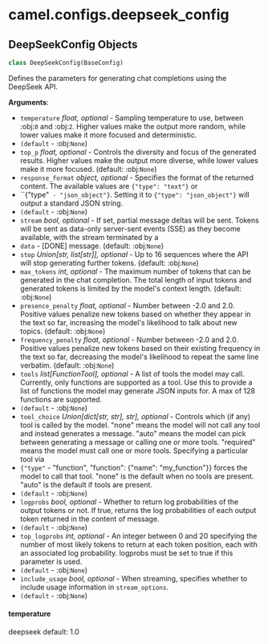 <a id="camel.configs.deepseek_config"></a>

# camel.configs.deepseek\_config

<a id="camel.configs.deepseek_config.DeepSeekConfig"></a>

## DeepSeekConfig Objects

```python
class DeepSeekConfig(BaseConfig)
```

Defines the parameters for generating chat completions using the
DeepSeek API.

**Arguments**:

- `temperature` _float, optional_ - Sampling temperature to use, between
  :obj:`0` and :obj:`2`. Higher values make the output more random,
  while lower values make it more focused and deterministic.
- `(default` - :obj:`None`)
- `top_p` _float, optional_ - Controls the diversity and focus of the
  generated results. Higher values make the output more diverse,
  while lower values make it more focused. (default: :obj:`None`)
- `response_format` _object, optional_ - Specifies the format of the
  returned content. The available values are `{"type": "text"}` or
- ``{"type"` - "json_object"}`. Setting it to `{"type": "json_object"}`
  will output a standard JSON string.
- `(default` - :obj:`None`)
- `stream` _bool, optional_ - If set, partial message deltas will be sent.
  Tokens will be sent as data-only server-sent events (SSE) as
  they become available, with the stream terminated by a
- `data` - [DONE] message. (default: :obj:`None`)
- `stop` _Union[str, list[str]], optional_ - Up to 16 sequences where
  the API will stop generating further tokens. (default: :obj:`None`)
- `max_tokens` _int, optional_ - The maximum number of tokens that can
  be generated in the chat completion. The total length of input
  tokens and generated tokens is limited by the model's context
  length. (default: :obj:`None`)
- `presence_penalty` _float, optional_ - Number between -2.0 and 2.0.
  Positive values penalize new tokens based on whether they
  appear in the text so far, increasing the model's likelihood
  to talk about new topics. (default: :obj:`None`)
- `frequency_penalty` _float, optional_ - Number between -2.0 and 2.0.
  Positive values penalize new tokens based on their existing
  frequency in the text so far, decreasing the model's likelihood
  to repeat the same line verbatim. (default: :obj:`None`)
- `tools` _list[FunctionTool], optional_ - A list of tools the model may
  call. Currently, only functions are supported as a tool. Use
  this to provide a list of functions the model may generate JSON
  inputs for. A max of 128 functions are supported.
- `(default` - :obj:`None`)
- `tool_choice` _Union[dict[str, str], str], optional_ - Controls which
  (if any) tool is called by the model. "none" means the model
  will not call any tool and instead generates a message. "auto"
  means the model can pick between generating a message or calling
  one or more tools. "required" means the model must call one or
  more tools. Specifying a particular tool via
- `{"type"` - "function", "function": {"name": "my_function"}} forces
  the model to call that tool. "none" is the default when no tools
  are present. "auto" is the default if tools are present.
- `(default` - :obj:`None`)
- `logprobs` _bool, optional_ - Whether to return log probabilities of
  the output tokens or not. If true, returns the log probabilities
  of each output token returned in the content of message.
- `(default` - :obj:`None`)
- `top_logprobs` _int, optional_ - An integer between 0 and 20 specifying
  the number of most likely tokens to return at each token
  position, each with an associated log probability. logprobs
  must be set to true if this parameter is used.
- `(default` - :obj:`None`)
- `include_usage` _bool, optional_ - When streaming, specifies whether to
  include usage information in `stream_options`.
- `(default` - :obj:`None`)

<a id="camel.configs.deepseek_config.DeepSeekConfig.temperature"></a>

#### temperature

deepseek default: 1.0

